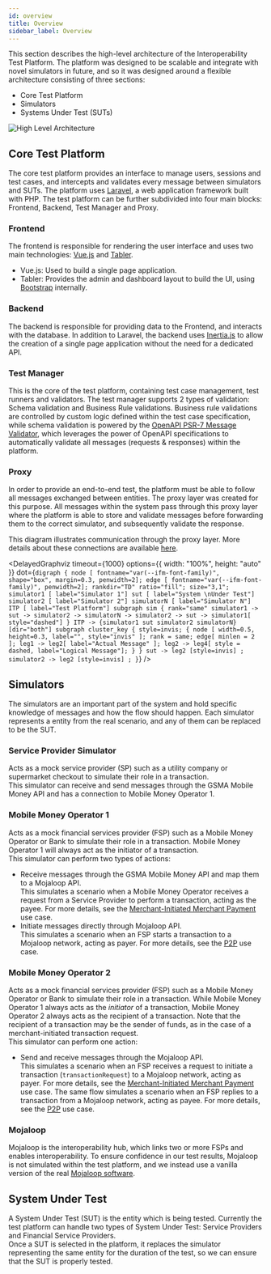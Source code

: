 ```yaml
---
id: overview
title: Overview
sidebar_label: Overview
---
```


This section describes the high-level architecture of the Interoperability Test
Platform. The platform was designed to be scalable and integrate with novel
simulators in future, and so it was designed around a flexible architecture
consisting of three sections:

- Core Test Platform
- Simulators
- Systems Under Test (SUTs)

![High Level Architecture](/img/architecture_high_level.png)

## Core Test Platform

The core test platform provides an interface to manage users, sessions and test
cases, and intercepts and validates every message between simulators and SUTs.
The platform uses [Laravel](https://laravel.com/), a web application framework
built with PHP. The test platform can be further subdivided into four main
blocks: Frontend, Backend, Test Manager and Proxy.

### Frontend

The frontend is responsible for rendering the user interface and uses two main
technologies: [Vue.js](https://vuejs.org/) and [Tabler](https://tabler.io/).

- Vue.js: Used to build a single page application.
- Tabler: Provides the admin and dashboard layout to build the UI, using
  [Bootstrap](https://getbootstrap.com/) internally.

### Backend

The backend is responsible for providing data to the Frontend, and interacts
with the database. In addition to Laravel, the backend uses
[Inertia.js](https://inertiajs.com/) to allow the creation of a single page
application without the need for a dedicated API.

### Test Manager

This is the core of the test platform, containing test case management, test
runners and validators. The test manager supports 2 types of validation: Schema
validation and Business Rule validations. Business rule validations are
controlled by custom logic defined within the test case specification, while
schema validation is powered by the
[OpenAPI PSR-7 Message Validator](https://github.com/thephpleague/openapi-psr7-validator),
which leverages the power of OpenAPI specifications to automatically validate
all messages (requests & responses) within the platform.

### Proxy

In order to provide an end-to-end test, the platform must be able to follow all
messages exchanged between entities. The proxy layer was created for this
purpose. All messages within the system pass through this proxy layer where the
platform is able to store and validate messages before forwarding them to the
correct simulator, and subsequently validate the response.

This diagram illustrates communication through the proxy layer. More details
about these connections are available [here](/architecture/connections).


<DelayedGraphviz
  timeout={1000}
  options={{ width: "100%", height: "auto" }}
  dot={`
    digraph {
      node [ fontname="var(--ifm-font-family)", shape="box", margin=0.3, penwidth=2];
      edge [ fontname="var(--ifm-font-family)", penwidth=2];
      rankdir="TD"
      ratio="fill";
      size="3,1";
      simulator1 [ label="Simulator 1"]
      sut [ label="System \nUnder Test"]
      simulator2 [ label="Simulator 2"]
      simulatorN [ label="Simulator N"]
      ITP [ label="Test Platform"]
      subgraph sim {
        rank="same"
        simulator1 -> sut -> simulator2 -> simulatorN -> simulator2 -> sut -> simulator1[ style="dashed"]
      }
      ITP -> {simulator1 sut simulator2 simulatorN} [dir="both"]
      subgraph cluster_key {
        style=invis;
        {
          node [ width=0.5, height=0.3, label="", style="invis" ];
          rank = same;
          edge[ minlen = 2 ];
          leg1 -> leg2[ label="Actual Message" ];
          leg2 -> leg4[ style = dashed, label="Logical Message"];
        }
      }
      sut -> leg2 [style=invis] ;
      simulator2 -> leg2 [style=invis] ;
    }
`}
/>

## Simulators

The simulators are an important part of the system and hold specific knowledge
of messages and how the flow should happen. Each simulator represents a entity
from the real scenario, and any of them can be replaced to be the SUT.

### Service Provider Simulator

Acts as a mock service provider (SP) such as a utility company or supermarket
checkout to simulate their role in a transaction.<br /> This simulator can
receive and send messages through the GSMA Mobile Money API and has a connection
to Mobile Money Operator 1.

### Mobile Money Operator 1

Acts as a mock financial services provider (FSP) such as a Mobile Money Operator
or Bank to simulate their role in a transaction. Mobile Money Operator 1 will
always act as the initiator of a transaction.<br /> This simulator can perform
two types of actions:

- Receive messages through the GSMA Mobile Money API and map them to a Mojaloop
  API.<br /> This simulates a scenario when a Mobile Money Operator receives a
  request from a Service Provider to perform a transaction, acting as the payee.
  For more details, see the [Merchant-Initiated Merchant Payment](/usecases/list#mimp)
  use case.
- Initiate messages directly through Mojaloop API.<br /> This simulates a
  scenario when an FSP starts a transaction to a Mojaloop network, acting as
  payer. For more details, see the [P2P](/usecases/list#p2p) use case.

### Mobile Money Operator 2

Acts as a mock financial services provider (FSP) such as a Mobile Money Operator
or Bank to simulate their role in a transaction. While Mobile Money Operator 1
always acts as the _initiator_ of a transaction, Mobile Money Operator 2 always
acts as the recipient of a transaction. Note that the recipient of a transaction
may be the sender of funds, as in the case of a merchant-initiated transaction
request.<br /> This simulator can perform one action:

- Send and receive messages through the Mojaloop API.<br /> This simulates a
  scenario when an FSP receives a request to initiate a transaction
  (`transactionRequest`) to a Mojaloop network, acting as payer. For more
  details, see the [Merchant-Initiated Merchant Payment](/usecases/list#mimp) use case.
  The same flow simulates a scenario when an FSP replies to a transaction from a
  Mojaloop network, acting as payee. For more details, see the
  [P2P](/usecases/list#p2p) use case.

### Mojaloop

Mojaloop is the interoperability hub, which links two or more FSPs and enables
interoperability. To ensure confidence in our test results, Mojaloop is not
simulated within the test platform, and we instead use a vanilla version of the
real [Mojaloop software](https://mojaloop.io/).

## System Under Test

A System Under Test (SUT) is the entity which is being tested. Currently the
test platform can handle two types of System Under Test: Service Providers and
Financial Service Providers.<br /> Once a SUT is selected in the platform, it
replaces the simulator representing the same entity for the duration of the
test, so we can ensure that the SUT is properly tested.
